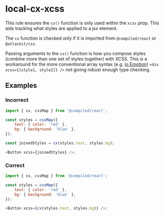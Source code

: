 # local-cx-xcss

This rule ensures the `cx()` function is only used within the `xcss` prop. This aids tracking what
styles are applied to a jsx element.

The `cx` function is checked only if it is imported from `@compiled/react` or `@atlaskit/css`.

Passing arguments to the `cx()` function is how you compose styles (combine more than one set of
styles together) with XCSS. This is a workaround for the more conventional array syntax (e.g.
[in Emotion](https://emotion.sh/docs/composition)) `<div xcss={[style1, style2]} />` not giving
robust enough type checking.

## Examples

### Incorrect

```js
import { cx, cssMap } from '@compiled/react';

const styles = cssMap({
    text: { color: 'red' },
    bg: { background: 'blue' },
});

const joinedStyles = cx(styles.text, styles.bg);

<Button xcss={joinedStyles} />;
```

### Correct

```js
import { cx, cssMap } from '@compiled/react';

const styles = cssMap({
    text: { color: 'red' },
    bg: { background: 'blue' },
});

<Button xcss={cx(styles.text, styles.bg)} />;
```
